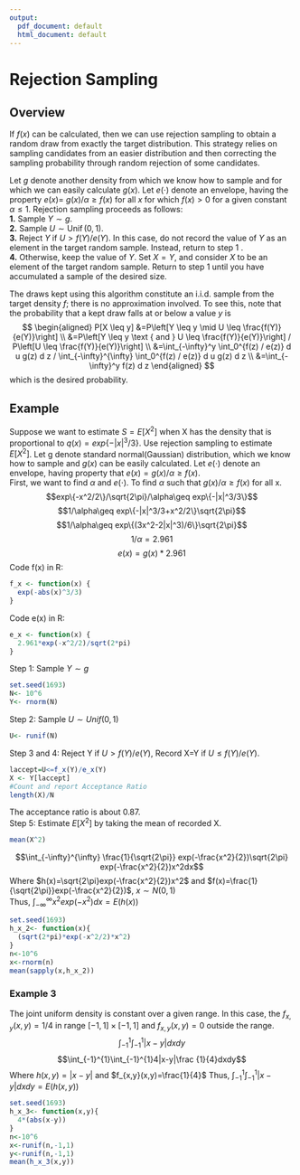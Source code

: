 ```yaml
---
output:
  pdf_document: default
  html_document: default
---
```

# Rejection Sampling

## Overview
If $f(x)$ can be calculated, then we can use rejection sampling to obtain a random draw from exactly the target distribution. This strategy relies on sampling candidates from an easier distribution and then correcting the sampling probability through random rejection of some candidates.

Let $g$ denote another density from which we know how to sample and for which we can easily calculate $g(x)$. Let $e(\cdot)$ denote an envelope, having the property $e(x)=$ $g(x) / \alpha \geq f(x)$ for all $x$ for which $f(x)>0$ for a given constant $\alpha \leq 1$. Rejection sampling proceeds as follows:   
**1.** Sample $Y \sim g$.   
**2.** Sample $U \sim \operatorname{Unif}(0,1)$.   
**3.** Reject $Y$ if $U>f(Y) / e(Y)$. In this case, do not record the value of $Y$ as an element in the target random sample. Instead, return to step 1 .    
**4.** Otherwise, keep the value of $Y$. Set $X=Y$, and consider $X$ to be an element of the target random sample. Return to step 1 until you have accumulated a sample of the desired size.   

The draws kept using this algorithm constitute an i.i.d. sample from the target density $f$; there is no approximation involved. To see this, note that the probability that a kept draw falls at or below a value $y$ is
$$
\begin{aligned}
P[X \leq y] &=P\left[Y \leq y \mid U \leq \frac{f(Y)}{e(Y)}\right] \\
&=P\left[Y \leq y \text { and } U \leq \frac{f(Y)}{e(Y)}\right] / P\left[U \leq \frac{f(Y)}{e(Y)}\right] \\
&=\int_{-\infty}^y \int_0^{f(z) / e(z)} d u g(z) d z / \int_{-\infty}^{\infty} \int_0^{f(z) / e(z)} d u g(z) d z \\
&=\int_{-\infty}^y f(z) d z
\end{aligned}
$$
which is the desired probability.   

## Example
Suppose we want to estimate $S=E[X^2]$ when X has the density that is proportional to $q(x) = exp\{-|x|^3/3\}$. Use rejection sampling to estimate $E[X^2]$. 
Let g denote standard normal(Gaussian) distribution, which we know how to sample and $g(x)$ can be easily calculated. Let $e(\cdot)$ denote an envelope, having property that $e(x)=g(x)/\alpha\geq f(x)$.  
First, we want to find $\alpha$ and $e(\cdot)$. To find $\alpha$ such that $g(x)/\alpha\geq f(x)$ for all x.  
$$exp\{-x^2/2\}/\sqrt{2\pi}/\alpha\geq exp\{-|x|^3/3\}$$
$$1/\alpha\geq exp\{-|x|^3/3+x^2/2\}\sqrt{2\pi}$$
$$1/\alpha\geq exp\{(3x^2-2|x|^3)/6\}\sqrt{2\pi}$$
$$1/\alpha = 2.961$$
$$e(x)=g(x)*2.961$$
Code f(x) in R:   
```r
f_x <- function(x) {
  exp(-abs(x)^3/3)
}
```
Code e(x) in R:   
```r
e_x <- function(x) {
  2.961*exp(-x^2/2)/sqrt(2*pi)
}
```
Step 1: Sample $Y\sim g$   
```r
set.seed(1693)
N<- 10^6
Y<- rnorm(N)
```
Step 2: Sample $U\sim Unif(0,1)$   
```r
U<- runif(N)
```
Step 3 and 4: Reject Y if $U > f(Y)/e(Y)$, Record X=Y if $U \leq f(Y)/e(Y)$.  
```r
laccept=U<=f_x(Y)/e_x(Y)
X <- Y[laccept]
#Count and report Acceptance Ratio
length(X)/N
```
The acceptance ratio is about 0.87.   
Step 5: Estimate $E[X^2]$ by taking the mean of recorded X.   
```r
mean(X^2)
```
$$\int_{-\infty}^{\infty} \frac{1}{\sqrt{2\pi}} exp(-\frac{x^2}{2})\sqrt{2\pi} exp(-\frac{x^2}{2})x^2dx$$
Where $h(x)=\sqrt{2\pi}exp(-\frac{x^2}{2})x^2$ and $f(x)=\frac{1}{\sqrt{2\pi}}exp(-\frac{x^2}{2})$, $x\sim N(0,1)$   
Thus, $\int_{-\infty}^{\infty} x^2 exp(-x^2)dx=E(h(x))$
```r
set.seed(1693)
h_x_2<- function(x){
  (sqrt(2*pi)*exp(-x^2/2)*x^2)
}
n<-10^6
x<-rnorm(n)
mean(sapply(x,h_x_2))
```
### Example 3
The joint uniform density is constant over a given range. In this case, the $f_{x,y}(x,y)=1/4$ in range $[-1,1]\times[-1,1]$ and $f_{x,y}(x,y)=0$ outside the range.  
$$\int_{-1}^{1}\int_{-1}^{1}|x-y|dxdy$$
$$\int_{-1}^{1}\int_{-1}^{1}4|x-y|\frac {1}{4}dxdy$$
Where $h(x,y)=|x-y|$ and $f_{x,y}(x,y)=\frac{1}{4}$
Thus, $\int_{-1}^{1}\int_{-1}^{1}|x-y|dxdy=E(h(x,y))$
```r
set.seed(1693)
h_x_3<- function(x,y){
  4*(abs(x-y))
}
n<-10^6
x<-runif(n,-1,1)
y<-runif(n,-1,1)
mean(h_x_3(x,y))
```

